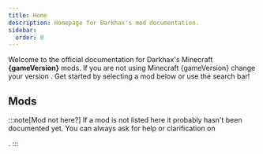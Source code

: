 ```yaml
---
title: Home
description: Homepage for Darkhax's mod documentation.
sidebar:
  order: 0
---
```



Welcome to the official documentation for Darkhax's Minecraft **{gameVersion}** mods. If you are not using Minecraft
{gameVersion} change your version <Link title="here" link="https://docs.darkhax.net"/>. Get started by selecting a mod
below or use the search bar!

## Mods
:::note[Mod not here?]
If a mod is not listed here it probably hasn't been documented yet. You can always ask for help or clarification on
<Link title="Discord" link="https://discord.darkhax.net"/>.
:::

<CardGrid>
    <ModCard projectId={228525} ref="bookshelf/intro/"/>
    <ModCard projectId={250419} ref="enchantment-descriptions/intro/"/>
</CardGrid>